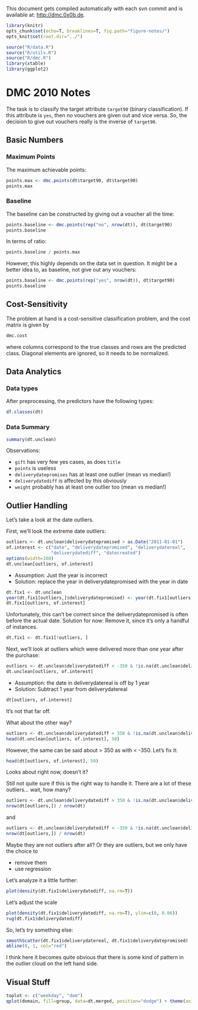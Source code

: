 This document gets compiled automatically with each svn commit and is available at:
[http://dmc.0x0b.de](http://dmc.0x0b.de).

```r
library(knitr)
opts_chunk$set(echo=T, breaklines=T, fig.path="figure-notes/")
opts_knit$set(root.dir="../")
```
```r
source("R/data.R")
source("R/utils.R")
source("R/dmc.R")
library(xtable)
library(ggplot2)
```
# DMC 2010 Notes

The task is to classify the target attribute ``target90`` (binary classification). If this
attribute is ``yes``, then no vouchers are given out and vice versa. So, the decision to
give out vouchers really is the inverse of ``target90``.

## Basic Numbers

### Maximum Points

The maximum achievable points:
```r
points.max <- dmc.points(dt$target90, dt$target90)
points.max
```

### Baseline

The baseline can be constructed by giving out a voucher all the time:

```r
points.baseline <- dmc.points(rep("no", nrow(dt)), dt$target90)
points.baseline
```

In terms of ratio:

```r
points.baseline / points.max
```

However, this highly depends on the data set in question. It might be
a better idea to, as baseline, not give out any vouchers:

```r
points.baseline <- dmc.points(rep("yes", nrow(dt)), dt$target90)
points.baseline
```

## Cost-Sensitivity

The problem at hand is a cost-sensitive classification problem, and
the cost matrix is given by

```r
dmc.cost
```

where columns correspond to the true classes and rows are the predicted class.
Diagonal elements are ignored, so it needs to be normalized.

## Data Analytics

### Data types

After preprocessing, the predictors have the following types:

```r
df.classes(dt)
```

### Data Summary

```r
summary(dt.unclean)
```

Observations:

- ``gift`` has very few yes cases, as does ``title``
- ``points`` is useless
- ``deliverydatepromises`` has at least one outlier (mean vs median!)
- ``deliverydatediff`` is affected by this obviously
- ``weight`` probably has at least one outlier too (mean vs median!)

## Outlier Handling
Let's take a look at the date outliers. 

First, we'll look the extreme date outliers:
```r
outliers <- dt.unclean$deliverydatepromised > as.Date("2011-01-01")
of.interest <- c("date", "deliverydatepromised", "deliverydatereal",
                 "deliverydatediff", "datecreated")
options(width=160)
dt.unclean[outliers, of.interest]
```
- Assumption: Just the year is incorrect
- Solution: replace the year in deliverydatepromised with the year in date
```r
dt.fix1 <- dt.unclean
year(dt.fix1[outliers,]$deliverydatepromised) <- year(dt.fix1[outliers,]$date)
dt.fix1[outliers, of.interest]
```
Unfortunately, this can't be correct since the deliverydatepromised is often
before the actual date. Solution for now: Remove it, since it's only a handful
of instances.
```r
dt.fix1 <- dt.fix1[!outliers, ]
```

Next, we'll look at outliers which were
delivered more than one year after the purchase:
```r
outliers <- dt.unclean$deliverydatediff < -350 & !is.na(dt.unclean$deliverydatediff)
dt.unclean[outliers, of.interest]
```
- Assumption: the date in deliverydatereal is off by 1 year
- Solution: Subtract 1 year from deliverydatereal
```r
dt[outliers, of.interest]
```
It's not that far off.

What about the other way?
```r
outliers <- dt.unclean$deliverydatediff > 350 & !is.na(dt.unclean$deliverydatediff)
head(dt.unclean[outliers, of.interest], 50)
```

However, the same can be said about > 350 as with < -350. Let's fix it:
```r
head(dt[outliers, of.interest], 50)
```
Looks about right now, doesn't it?

Still not quite sure if this is the right way to handle it. There are a lot of these
outliers... wait, how many?
```r
outliers <- dt.unclean$deliverydatediff > 350 & !is.na(dt.unclean$deliverydatediff)
nrow(dt[outliers,]) / nrow(dt)
```
and
```r
outliers <- dt.unclean$deliverydatediff < -350 & !is.na(dt.unclean$deliverydatediff)
nrow(dt[outliers,]) / nrow(dt)
```

Maybe they are not outliers after all? Or they are outliers, but we only
have the choice to 

- remove them
- use regression

Let's analyze it a little further:

```r
plot(density(dt.fix1$deliverydatediff, na.rm=T))
```
Let's adjust the scale
```r
plot(density(dt.fix1$deliverydatediff, na.rm=T), ylim=c(0, 0.06))
rug(dt.fix1$deliverydatediff)
```
So, let's try something else:
```r
smoothScatter(dt.fix1$deliverydatereal, dt.fix1$deliverydatepromised)
abline(0, 1, col="red")
```
I think here it becomes quite obvious that there is some kind of pattern
in the outlier cloud on the left hand side.

## Visual Stuff

```r
toplot <- c("weekday", "dom")
qplot(domain, fill=group, data=dt.merged, position="dodge") + theme(axis.text.x = element_text(angle=90))

```